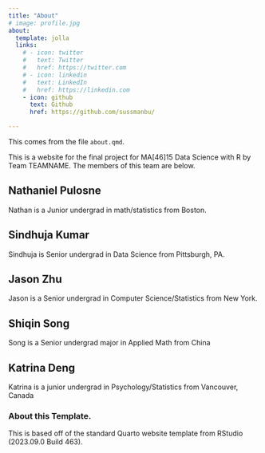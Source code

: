 ```yaml
---
title: "About"
# image: profile.jpg
about:
  template: jolla
  links:
    # - icon: twitter
    #   text: Twitter
    #   href: https://twitter.com
    # - icon: linkedin
    #   text: LinkedIn
    #   href: https://linkedin.com
    - icon: github
      text: Github
      href: https://github.com/sussmanbu/

---
```



This comes from the file `about.qmd`.

This is a website for the final project for MA[46]15 Data Science with R by Team TEAMNAME.
The members of this team are below.

## Nathaniel Pulosne

Nathan is a Junior undergrad in math/statistics from Boston.

## Sindhuja Kumar 

Sindhuja is Senior undergrad in Data Science from Pittsburgh, PA. 

## Jason Zhu

Jason is a Senior undergrad in Computer Science/Statistics from New York.

## Shiqin Song

Song is a Senior undergrad major in Applied Math from China

## Katrina Deng

Katrina is a junior undergrad in Psychology/Statistics from Vancouver, Canada

### About this Template.

This is based off of the standard Quarto website template from RStudio (2023.09.0 Build 463).
